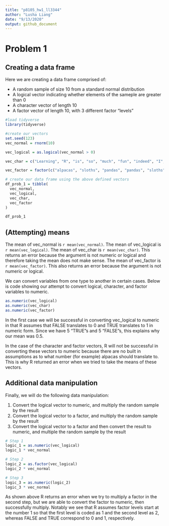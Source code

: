 ```yaml
---
title: "p8105_hw1_ll3344"
author: "Lusha Liang"
date: "9/13/2020"
output: github_document
---
```


# Problem 1

## Creating a data frame

Here we are creating a data frame comprised of:

* A random sample of size 10 from a standard normal distribution
* A logical vector indicating whether elements of the sameple are greater than 0
* A character vector of length 10
* A factor vector of length 10, with 3 different factor "levels"

```r
#load tidyverse
library(tidyverse)

#create our vectors
set.seed(123)
vec_normal = rnorm(10)

vec_logical = as.logical(vec_normal > 0)

vec_char = c("Learning", "R", "is", "so", "much", "fun", "indeed", "I", "do", "declare")

vec_factor = factor(c("alpacas", "sloths", "pandas", "pandas", "sloths", "alpacas", "alpacas", "alpacas", "sloths", "pandas"))

# create our data frame using the above defined vectors                    
df_prob_1 = tibble(
  vec_normal,
  vec_logical,
  vec_char,
  vec_factor
)

df_prob_1

```

## (Attempting) means
The mean of vec_normal is `r mean(vec_normal)`. 
The mean of vec_logical is `r mean(vec_logical)`. 
The mean of vec_char is `r mean(vec_char)`. This returns an error because the argument is not numeric or logical and therefore taking the mean does not make sense. 
The mean of vec_factor is `r mean(vec_factor)`. This also returns an error because the argument is not numeric or logical. 

We can convert variables from one type to another in certain cases. Below is code showing our attempt to convert logical, character, and factor variables to numeric. 

```r
as.numeric(vec_logical)
as.numeric(vec_char)
as.numeric(vec_factor)
```

In the first case we will be successful in converting vec_logical to numeric in that R assumes that FALSE translates to 0 and TRUE translates to 1 in numeric form. Since we have 5 "TRUE"s and 5 "FALSE"s, this explains why our mean was 0.5. 

In the case of the character and factor vectors, R will not be successful in converting these vectors to numeric because there are no built in assumptions as to what number (for example) alpacas should translate to. This is why R returned an error when we tried to take the means of these vectors. 

## Additional data manipulation
Finally, we will do the following data manipulation: 

1. Convert the logical vector to numeric, and multiply the random sample by the result
2. Convert the logical vector to a factor, and multiply the random sample by the result
3. Convert the logical vector to a factor and then convert the result to numeric, and multiple the random sample by the result

```r
# Step 1
logic_1 = as.numeric(vec_logical)
logic_1 * vec_normal

# Step 2
logic_2 = as.factor(vec_logical)
logic_2 * vec_normal

# Step 3
logic_3 = as.numeric(logic_2)
logic_3 * vec_normal
```

As shown above R returns an error when we try to multiply a factor in the second step, but we are able to convert the factor to numeric, then successfully multiply. Notably we see that R assumes factor levels start at the number 1 so that the first level is coded as 1 and the second level as 2, whereas FALSE and TRUE correspond to 0 and 1, respectively. 


